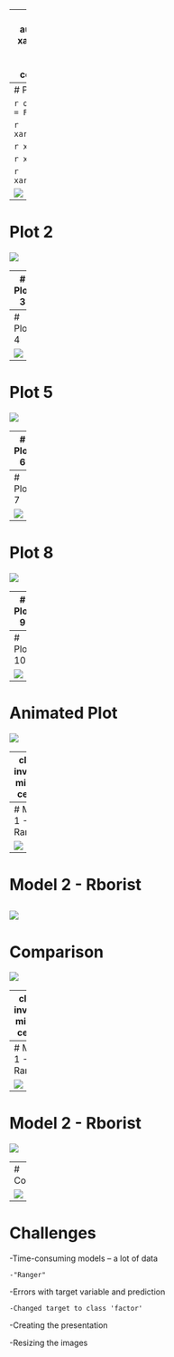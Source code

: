 
---
title: "Math421 Midterm"
author: Sophia Drezek
output:
  xaringan::moon_reader:
    lib_dir: libs
    nature:
      highlightStyle: github
      highlightLines: true
      countIncrementalSlides: false

---
# Plot 1

```r
options(htmltools.dir.version = FALSE)
```

```r
xaringanExtra::use_tile_view()
```


```r
xaringanExtra::use_panelset()
```

```r
xaringanExtra::use_webcam()
```

```r
xaringanExtra::use_fit_screen()
```

![](plot1.png)


---
# Plot 2

![](plot2.png)

---
# Plot 3

![](plot3.png){height=20%}

---
# Plot 4

![](plot4.png)

---
# Plot 5

![](plot5.png)

---
# Plot 6

![](plot6.png)

---
# Plot 7

![](plot7.png)

---
# Plot 8

![](plot8.png)

---
# Plot 9

![](plot9.png)

---
# Plot 10

![](plot10.png)

---
# Animated Plot

![](plot11.gif)

---
class: inverse, middle, center

# Model Comparisons - First target variable
Total charge - high & low

---
# Model 1 - Ranger

![](plot12.png)

---
# Model 2 - Rborist

![](plot13.png)
---
# Comparison

![](plot14.png)

---
class: inverse, middle, center

# Model Comparisons - Second target variable
Length of stay - high & low

---
# Model 1 - Ranger

![](plot15.png)

---
# Model 2 - Rborist

![](plot16.png)

---
# Comparison

![](plot17.png)

---
# Challenges

-Time-consuming models -- a lot of data

    -"Ranger"

-Errors with target variable and prediction 

    -Changed target to class 'factor'

-Creating the presentation

-Resizing the images

